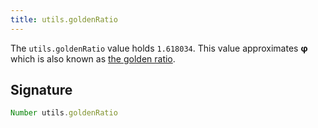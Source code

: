 ```yaml
---
title: utils.goldenRatio
---
```


The `utils.goldenRatio` value holds `1.618034`.
This value approximates **φ** which is also known
as [the golden ratio](https://en.wikipedia.org/wiki/Golden_ratio).

## Signature

```js
Number utils.goldenRatio
```
